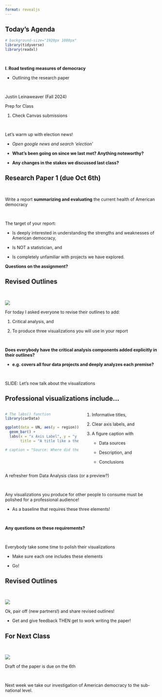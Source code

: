 ```yaml
---
format: revealjs
---
```


## Today's Agenda {background-image="Images/background-white_house_graphic_v4_muted_text2.png" .center}

```r
# background-size="1920px 1080px"
library(tidyverse)
library(readxl)
```

<br>

::: {.r-fit-text}

**I. Road testing measures of democracy**

- Outlining the research paper 

:::

<br>

::: r-stack
Justin Leinaweaver (Fall 2024)
:::

::: notes
Prep for Class

1. Check Canvas submissions

<br>

Let's warm up with election news!

- *Open google news and search 'election'*

- **What's been going on since we last met? Anything noteworthy?**

- **Any changes in the stakes we discussed last class?**

:::



## Research Paper 1 (due Oct 6th) {background-image="Images/background-white_house_graphic_blue_v2.png" .center}

<br>

Write a report **summarizing and evaluating** the current health of American democracy

<br>

The target of your report:

- Is deeply interested in understanding the strengths and weaknesses of American democracy, 

- Is NOT a statistician, and 

- Is completely unfamiliar with projects we have explored.

::: notes

**Questions on the assignment?**

:::



## Revised Outlines {background-image="Images/background-white_house_graphic_v4_muted_text2.png" .center}

<br>

![](Images/07_1-ASSIGN.png)

::: notes

For today I asked everyone to revise their outlines to add:

1. Critical analysis, and 

2. To produce three visualizations you will use in your report

<br>

**Does everybody have the critical analysis components added explicitly in their outlines?**

- **e.g. covers all four data projects and deeply analyzes each premise?**

<br>

SLIDE: Let's now talk about the visualizations

:::



## Professional visualizations include... {background-image="Images/background-white_house_graphic_blue_v2.png" .center .smaller}

:::: {.columns}
::: {.column width="50%"}
```r
# The labs() function
library(carData)

ggplot(data = UN, aes(y = region)) +
  geom_bar() +
  labs(x = "x Axis Label", y = "y Axis Label", 
       title = "A title like a thesis statement for the visualization")

# caption = "Source: Where did the data come from?"
```

:::

::: {.column width="50%"}

::: {.r-fit-text}
1. Informative titles,

2. Clear axis labels, and

3. A figure caption with

    - Data sources
    
    - Description, and
    
    - Conclusions
:::
:::
::::

::: notes

A refresher from Data Analysis class (or a preview?)

<br>

Any visualizations you produce for other people to consume must be polished for a professional audience!

- As a baseline that requires these three elements!

<br>

**Any questions on these requirements?**

<br>

Everybody take some time to polish their visualizations

- Make sure each one includes these elements

- Go!

:::



## Revised Outlines {background-image="Images/background-white_house_graphic_v4_muted_text2.png" .center}

<br>

![](Images/07_1-ASSIGN.png)

::: notes

Ok, pair off (new partners!) and share revised outlines!

- Get and give feedback THEN get to work writing the paper!

:::



## For Next Class {background-image="Images/background-blue_triangles_flipped.png" .center}

<br>

![](Images/07_2-ASSIGN.png)

::: notes

Draft of the paper is due on the 6th

<br>

Next week we take our investigation of American democracy to the sub-national level.

:::





